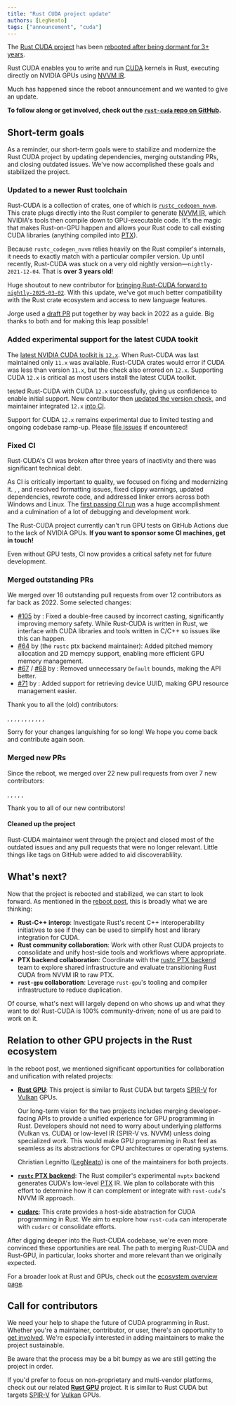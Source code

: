 ```yaml
---
title: "Rust CUDA project update"
authors: [LegNeato]
tags: ["announcement", "cuda"]
---
```



The [Rust CUDA project](https://github.com/rust-gpu/rust-cuda) has been [rebooted after
being dormant for 3+ years](./2025-01-27-rust-cuda-reboot.md).

Rust CUDA enables you to write and run [CUDA](https://developer.nvidia.com/cuda-toolkit)
kernels in Rust, executing directly on NVIDIA GPUs using [NVVM
IR](https://docs.nvidia.com/cuda/nvvm-ir-spec/index.html).

Much has happened since the reboot announcement and we wanted to give an update.

**To follow along or get involved, check out the [`rust-cuda` repo on GitHub](https://github.com/rust-gpu/rust-cuda).**

<!-- truncate -->

## Short-term goals

As a reminder, our short-term goals were to stabilize and modernize the Rust CUDA
project by updating dependencies, merging outstanding PRs, and closing outdated issues.
We've now accomplished these goals and stabilized the project.

### Updated to a newer Rust toolchain

Rust-CUDA is a collection of crates, one of which is
[`rustc_codegen_nvvm`](https://github.com/Rust-GPU/Rust-CUDA/tree/main/crates/rustc_codegen_nvvm).
This crate plugs directly into the Rust compiler to generate [NVVM
IR](https://docs.nvidia.com/cuda/nvvm-ir-spec/index.html), which NVIDIA's tools then
compile down to GPU-executable code. It's the magic that makes Rust-on-GPU happen and
allows your Rust code to call existing CUDA libraries (anything compiled into
[PTX](https://docs.nvidia.com/cuda/parallel-thread-execution)).

Because `rustc_codegen_nvvm` relies heavily on the Rust compiler's internals, it needs
to exactly match with a particular compiler version. Up until recently, Rust-CUDA was
stuck on a very old nightly version—`nightly-2021-12-04`. That is **over 3 years old**!

Huge shoutout to new contributor <Gh user="jorge-ortega" /> for [bringing Rust-CUDA
forward to `nightly-2025-03-02`](https://github.com/Rust-GPU/Rust-CUDA/pull/155). With
this update, we've got much better compatibility with the Rust crate ecosystem and
access to new language features.

Jorge used a [draft PR](https://github.com/Rust-GPU/Rust-CUDA/pull/98) put together by <Gh user="apriori" /> way back in 2022 as a guide. Big thanks to both <Gh user="jorge-ortega" /> and <Gh user="apriori" /> for making this leap possible!

### Added experimental support for the latest CUDA tookit

The [latest NVIDIA CUDA toolkit is
`12.x`](https://docs.nvidia.com/cuda/cuda-toolkit-release-notes/index.html). When
Rust-CUDA was last maintained only `11.x` was available. Rust-CUDA crates would error if
CUDA was less than version `11.x`, but the check also errored on `12.x`. Supporting CUDA
`12.x` is critical as most users install the latest CUDA toolkit.

<Gh user="jorge-ortega" /> tested Rust-CUDA with CUDA `12.x` successfully, giving
us confidence to enable initial support. New contributor <Gh user="Schmiedium" /> then
[updated the version check](https://github.com/Rust-GPU/Rust-CUDA/pull/165), and
maintainer <Gh user="LegNeato" /> integrated `12.x` [into CI](https://github.com/Rust-GPU/Rust-CUDA/pull/168).

Support for CUDA `12.x` remains experimental due to limited testing and ongoing codebase
ramp-up. Please [file issues](https://github.com/Rust-GPU/Rust-CUDA/issues) if
encountered!

### Fixed CI

Rust-CUDA's CI was broken after three years of inactivity and there was significant
technical debt.

As CI is critically important to quality, we focused on fixing and modernizing it. <Gh
user="jorge-ortega" />, <Gh user="Schmiedium" />, and <Gh user="LegNeato" /> resolved
formatting issues, fixed clippy warnings, updated dependencies, rewrote code, and
addressed linker errors across both Windows and Linux. The [first passing CI
run](https://github.com/Rust-GPU/Rust-CUDA/actions/runs/13913964011/) was a huge
accomplishment and a culmination of a lot of debugging and development work.

The Rust-CUDA project currently can't run GPU tests on GitHub Actions due to the lack of
NVIDIA GPUs. **If you want to sponsor some CI machines, get in touch!**

Even without GPU tests, CI now provides a critical safety net for future development.

### Merged outstanding PRs

We merged over 16 outstanding pull requests from over 12 contributors as far back as 2022. Some selected changes:

- [#105](https://github.com/rust-gpu/rust-gpu/pull/105) by <Gh user="DoeringChristian"
  />: Fixed a double-free caused by incorrect casting, significantly improving memory
  safety. While Rust-CUDA is written in Rust, we interface with CUDA libraries and tools
  written in C/C++ so issues like this can happen.
- [#64](https://github.com/rust-gpu/rust-gpu/pull/64) by <Gh user="kjetilkjeka" /> (the
  `rustc` ptx backend maintainer): Added pitched memory allocation and 2D memcpy
  support, enabling more efficient GPU memory management.
- [#67](https://github.com/rust-gpu/rust-gpu/pull/67) /
  [#68](https://github.com/rust-gpu/rust-gpu/pull/68) by <Gh user="chr1sj0nes" />:
  Removed unnecessary `Default` bounds, making the API better.
- [#71](https://github.com/rust-gpu/rust-gpu/pull/71) by <Gh user="vmx" />: Added
  support for retrieving device UUID, making GPU resource management easier.

Thank you to all the (old) contributors:

<Gh user="zeroecco" />, <Gh user="skierpage" />, <Gh user="Vollkornaffe" />, <Gh user="Tweoss" />
, <Gh user="DoeringChristian" />, <Gh user="ralfbiedert" />, <Gh user="vmx" />, <Gh user="jac-cbi" />
, <Gh user="jounathaen" />, <Gh user="WilliamVenner" />, <Gh user="chr1sj0nes" />
, <Gh user="kjetilkjeka" />

Sorry for your changes languishing for so long! We hope you come back and contribute
again soon.

### Merged new PRs

Since the reboot, we merged over 22 new pull requests from over 7 new contributors:

<Gh user="Schmiedium" />, <Gh user="LegNeato" />, <Gh user="jorge-ortega" />, <Gh user="alaric728" />
, <Gh user="Jerryy959" />, <Gh user="juntyr" />

Thank you to all of our new contributors!

#### Cleaned up the project

Rust-CUDA maintainer <Gh user="LegNeato" /> went through the project and closed most of the
outdated issues and any pull requests that were no longer relevant. Little things like
tags on GitHub were added to aid discoverablility.

## What's next?

Now that the project is rebooted and stabilized, we can start to look forward. As
mentioned in the [reboot post](./2025-01-27-rust-cuda-reboot.md), this is broadly what
we are thinking:

- **Rust-C++ interop**: Investigate Rust's recent C++ interoperability initiatives to
  see if they can be used to simplify host and library integration for CUDA.
- **Rust community collaboration**: Work with other Rust CUDA projects to consolidate
  and unify host-side tools and workflows where appropriate.
- **PTX backend collaboration**: Coordinate with the [rustc PTX
  backend](https://doc.rust-lang.org/rustc/platform-support/nvptx64-nvidia-cuda.html)
  team to explore shared infrastructure and evaluate transitioning Rust CUDA from NVVM
  IR to raw PTX.
- **`rust-gpu` collaboration**: Leverage `rust-gpu`'s tooling and compiler
  infrastructure to reduce duplication.

Of course, what's next will largely depend on who shows up and what they want to do!
Rust-CUDA is 100% community-driven; none of us are paid to work on it.

## Relation to other GPU projects in the Rust ecosystem

In the reboot post, we mentioned significant opportunities for collaboration and
unification with related projects:

- **[Rust GPU](https://rust-gpu.github.io/)**: This project is similar to Rust CUDA but
  targets [SPIR-V](https://www.khronos.org/spir/) for [Vulkan](https://www.vulkan.org/)
  GPUs.

  Our long-term vision for the two projects includes merging developer-facing APIs to
  provide a unified experience for GPU programming in Rust. Developers should not need
  to worry about underlying platforms (Vulkan vs. CUDA) or low-level IR (SPIR-V vs.
  NVVM) unless doing specialized work. This would make GPU programming in Rust feel as
  seamless as its abstractions for CPU architectures or operating systems.

  Christian Legnitto ([LegNeato](https://github.com/LegNeato)) is one of the maintainers
  for both projects.

- **[`rustc` PTX
  backend](https://doc.rust-lang.org/rustc/platform-support/nvptx64-nvidia-cuda.html)**:
  The Rust compiler's experimental `nvptx` backend generates CUDA's low-level
  [PTX](https://docs.nvidia.com/cuda/parallel-thread-execution/) IR. We plan to
  collaborate with this effort to determine how it can complement or integrate with
  `rust-cuda`'s NVVM IR approach.

- **[cudarc](https://github.com/coreylowman/cudarc)**: This crate provides a host-side
  abstraction for CUDA programming in Rust. We aim to explore how `rust-cuda` can
  interoperate with `cudarc` or consolidate efforts.

After digging deeper into the Rust-CUDA codebase, we're even more convinced these
opportunities are real. The path to merging Rust-CUDA and Rust-GPU, in particular, looks
shorter and more relevant than we originally expected.

For a broader look at Rust and GPUs, check out the [ecosystem overview
page](https://rust-gpu.github.io/ecosystem/).

## Call for contributors

We need your help to shape the future of CUDA programming in Rust. Whether you're a
maintainer, contributor, or user, there's an opportunity to [get
involved](https://github.com/rust-gpu/rust-cuda). We're especially
interested in adding maintainers to make the project sustainable.

Be aware that the process may be a bit bumpy as we are still getting the project in
order.

If you'd prefer to focus on non-proprietary and multi-vendor platforms, check out our
related **[Rust GPU](https://rust-gpu.github.io/)** project. It is similar to Rust CUDA
but targets [SPIR-V](https://www.khronos.org/spir/) for
[Vulkan](https://www.vulkan.org/) GPUs.
